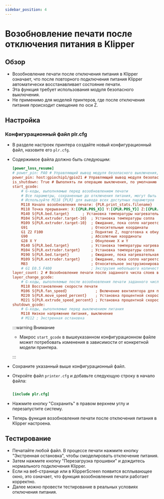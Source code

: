```yaml
---
sidebar_position: 4
---
```


# Возобновление печати после отключения питания в Klipper

## Обзор

- Возобновление печати после отключения питания в Klipper означает, что после повторного подключения питания Klipper автоматически восстанавливает состояние печати.
- Эта функция требует использования модуля безопасного выключения.
- Не применимо для моделей принтеров, где после отключения питания происходит смещение по оси Z.

## Настройка

### Конфигурационный файл plr.cfg

- В разделе настроек принтера создайте новый конфигурационный файл, назовите его `plr.cfg`.
- Содержимое файла должно быть следующим:

    ```cfg
    [power_loss_resume]
    # power_pin: PA0 # Управляющий вывод модуля безопасного выключения, подключенный к выводу PA0 нижнего устройства
    power_pin: host:gpiochip1/gpio21 # Управляющий вывод модуля безопасного выключения, подключенный к выводу PA21 верхнего устройства
    is_shutdown: True # Выполнять ли операцию выключения, по умолчанию включено
    start_gcode:
        # G-коды, выполняемые перед возобновлением печати
        # Все параметры, сохраненные до отключения питания, могут быть получены через {PLR}
        # Используйте M118 {PLR} для вывода всех доступных параметров
        M118 Начало возобновления печати: {PLR.print_stats.filename}
        M118 Точка прерывания: X:[{PLR.POS_X}] Y:[{PLR.POS_Y}] Z:[{PLR.POS_Z}] E:[{PLR.POS_E}]
        M140 S{PLR.bed.target}      ; Установка температуры нагревательной пластины
        M104 S{PLR.extruder.target-10}  ; Установка температуры сопла
        M109 S{PLR.extruder.target-10}  ; Ожидание, пока сопло нагреется до заданной температуры
        G91                             ; Относительные координаты
        G1 Z2 F100                      ; Поднятие Z, подготовка к обнулянию X и Y
        G90                             ; Абсолютные координаты
        G28 X Y                         ; Обнуление X и Y
        M140 S{PLR.bed.target}          ; Установка температуры нагревательной пластины
        M104 S{PLR.extruder.target}     ; Установка температуры сопла
        M190 S{PLR.bed.target}          ; Ожидание, пока нагревательная пластина нагреется до заданной температуры
        M109 S{PLR.extruder.target}     ; Ожидание, пока сопло нагреется до заданной температуры
        M83                             ; Относительное экструзионирование
        # G1 E0.5 F400                  ; Экструзия небольшого количества материала
    layer_count: 2 # Возобновление печати после заданного числа слоев выполнит g-код layer_change_gcode
    layer_change_gcode:                
        # G-коды, выполняемые после возобновления печати заданного числа слоев
        M118 Восстановление скорости печати
        M106 S{PLR.fan_speed}             ; Включение вентилятора для подачи воздуха
        M220 S{PLR.move_speed_percent}    ; Установка процентной скорости движения
        M221 S{PLR.extrude_speed_percent} ; Установка процентной скорости экструзии
    shutdown_gcode:
        # G-коды, выполняемые перед выключением питания
        M118 Низкое напряжение питания, выключение
        # M112 ; Экстренная остановка

    ```

    :::warning Внимание

    - Макрос `start_gcode` в вышеуказанном конфигурационном файле может потребовать изменения в зависимости от конкретной модели принтера.

    :::

- Сохраните указанный выше конфигурационный файл.
- Откройте файл `printer.cfg` и добавьте следующую строку в начало файла:

    ```cfg

    [include plr.cfg]

    ```

- Нажмите кнопку "Сохранить" в правом верхнем углу и перезапустите систему.
- Теперь функция возобновления печати после отключения питания в Klipper настроена.

## Тестирование

- Печатайте любой файл. В процессе печати нажмите кнопку "Экстренная остановка", чтобы смоделировать отключение питания.
- Затем нажмите кнопку "Перезагрузка прошивки" и дождитесь нормального подключения Klipper.
- Если на веб-странице или в KlipperScreen появится всплывающее окно, это означает, что функция возобновления печати работает корректно.
- Далее можно провести тестирование в реальных условиях отключения питания.

